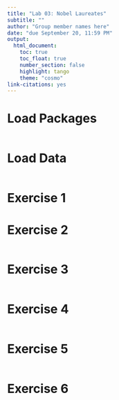```yaml
---
title: "Lab 03: Nobel Laureates"
subtitle: ""
author: "Group member names here"
date: "due September 20, 11:59 PM"
output: 
  html_document:
    toc: true
    toc_float: true
    number_section: false
    highlight: tango
    theme: "cosmo"
link-citations: yes
---
```


# Load Packages

```r

``` 

# Load Data
```r

```


# Exercise 1



# Exercise 2

```r
```

# Exercise 3

```r
```

# Exercise 4

```r
```

# Exercise 5

```r
```

# Exercise 6

```r
```

